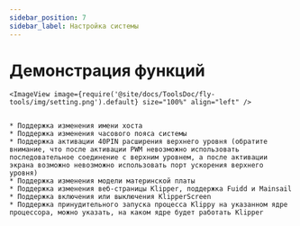 ```yaml
---
sidebar_position: 7
sidebar_label: Настройка системы
---
```



# Демонстрация функций

    <ImageView image={require('@site/docs/ToolsDoc/fly-tools/img/setting.png').default} size="100%" align="left" />


    * Поддержка изменения имени хоста
    * Поддержка изменения часового пояса системы
    * Поддержка активации 40PIN расширения верхнего уровня (обратите внимание, что после активации PWM невозможно использовать последовательное соединение с верхним уровнем, а после активации экрана возможно невозможно использовать порт ускорения верхнего уровня)
    * Поддержка изменения модели материнской платы
    * Поддержка изменения веб-страницы Klipper, поддержка Fuidd и Mainsail
    * Поддержка включения или выключения KlipperScreen
    * Поддержка принудительного запуска процесса Klippy на указанном ядре процессора, можно указать, на каком ядре будет работать Klipper